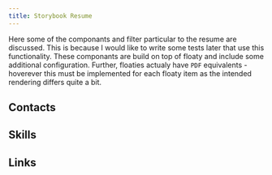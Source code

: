 ```yaml
---
title: Storybook Resume
---
```


Here some of the componants and filter particular to the resume are discussed.
This is because I would like to write some tests later that use this functionality.
These componants are build on top of floaty and include some additional configuration.
Further, floaties actualy have `PDF` equivalents - hoverever this must be
implemented for each floaty item as the intended rendering differs quite a bit.

## Contacts

## Skills

## Links
